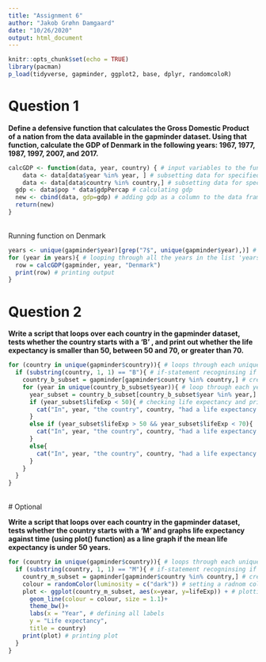 ```yaml
---
title: "Assignment 6"
author: "Jakob Grøhn Damgaard"
date: "10/26/2020"
output: html_document
---
```


```r
knitr::opts_chunk$set(echo = TRUE)
library(pacman)
p_load(tidyverse, gapminder, ggplot2, base, dplyr, randomcoloR)
```

# Question 1
**Define a defensive function that calculates the Gross Domestic Product of a nation from the data available in the gapminder dataset. Using that function, calculate the GDP of Denmark in the following years: 1967, 1977, 1987, 1997, 2007, and 2017.** 
\
```r
calcGDP <- function(data, year, country) { # input variables to the function is 'data', 'year' and 'country'
    data <- data[data$year %in% year, ] # subsetting data for specified year
    data <- data[data$country %in% country,] # subsetting data for specified country
  gdp <- data$pop * data$gdpPercap # calculating gdp 
  new <- cbind(data, gdp=gdp) # adding gdp as a column to the data frame
  return(new)
}
```
\
Running function on Denmark
```r
years <- unique(gapminder$year)[grep("7$", unique(gapminder$year),)] # defining a list of all years ending in '7'
for (year in years){ # looping through all the years in the list 'years' and running the function for each year
  row = calcGDP(gapminder, year, "Denmark")
  print(row) # printing output
}
```

# Question 2
**Write a script that loops over each country in the gapminder dataset, tests whether the country starts with a ‘B’ , and print out whether the life expectancy is smaller than 50, between 50 and 70, or greater than 70.**
\
```r
for (country in unique(gapminder$country)){ # loops through each unique country name
  if (substring(country, 1, 1) == "B"){ # if-statement recogninsing if first letter in the country is 'B'
    country_b_subset = gapminder[gapminder$country %in% country,] # create a subset data for the specific country starting with a 'B'
    for (year in unique(country_b_subset$year)){ # loop through each year in the dataset 
      year_subset = country_b_subset[country_b_subset$year %in% year,] # create a subset of the countries data containing only data from the specific year
      if (year_subset$lifeExp < 50){ # checking life expectancy and printing a statement
        cat("In", year, "the country", country, "had a life expectancy below 50. \n")
      }
      else if (year_subset$lifeExp > 50 && year_subset$lifeExp < 70){
        cat("In", year, "the country", country, "had a life expectancy between 50 and 70. \n")
      }
      else{
        cat("In", year, "the country", country, "had a life expectancy above 70. \n")
      }
    }
  }
}
```
\
# Optional

**Write a script that loops over each country in the gapminder dataset, tests whether the country starts with a ‘M’ and graphs life expectancy against time (using plot() function) as a line graph if the mean life expectancy is under 50 years.**

```r
for (country in unique(gapminder$country)){ # loops through each unique country name
  if (substring(country, 1, 1) == "M"){ # if-statement recogninsing if first letter in the country is 'M'
    country_m_subset = gapminder[gapminder$country %in% country,] # create a subset data for the specific country starting with a 'M'
    colour = randomColor(luminosity = c("dark")) # setting a radnom colour to discriminate country-plots
    plot <- ggplot(country_m_subset, aes(x=year, y=lifeExp)) + # plotting line plot
      geom_line(colour = colour, size = 1.1)+
      theme_bw()+
      labs(x = "Year", # defining all labels
      y = "Life expectancy",
      title = country)
    print(plot) # printing plot
  }
}
```

